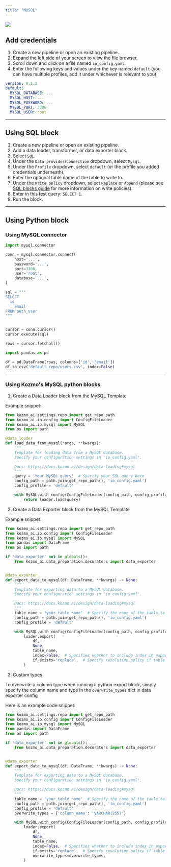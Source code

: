 ```yaml
---
title: "MySQL"
---
```


![](https://user-images.githubusercontent.com/78053898/198753513-4a149790-853a-4dcd-8c93-388f84ef6aeb.png)

## Add credentials

1. Create a new pipeline or open an existing pipeline.
2. Expand the left side of your screen to view the file browser.
3. Scroll down and click on a file named `io_config.yaml`.
4. Enter the following keys and values under the key named `default` (you can
   have multiple profiles, add it under whichever is relevant to you)

```yaml
version: 0.1.1
default:
  MYSQL_DATABASE: ...
  MYSQL_HOST: ...
  MYSQL_PASSWORD: ...
  MYSQL_PORT: 3306
  MYSQL_USER: root
```

---

## Using SQL block

1. Create a new pipeline or open an existing pipeline.
2. Add a data loader, transformer, or data exporter block.
3. Select `SQL`.
4. Under the `Data provider`/`Connection` dropdown, select `Mysql`.
5. Under the `Profile` dropdown, select `default` (or the profile you added
   credentials underneath).
6. Enter the optional table name of the table to write to.
7. Under the `Write policy` dropdown, select `Replace` or `Append` (please see
   [SQL blocks guide](/guides/blocks/sql-blocks) for more information on write policies).
8. Enter in this test query: `SELECT 1`.
9. Run the block.

---

## Using Python block

### Using MySQL connector
```python
import mysql.connector

conn = mysql.connector.connect(
    host='...',
    password='...',
    port=3306,
    user='root',
    database='...',
)

sql = """
SELECT
  id
  , email
FROM auth_user
"""


cursor = conn.cursor()
cursor.execute(sql)

rows = cursor.fetchall()

import pandas as pd

df = pd.DataFrame(rows, columns=['id', 'email'])
df.to_csv('default_repo/users.csv', index=False)
```

---

### Using Kozmo's MySQL python blocks

1. Create a Data Loader block from the MySQL Template

Example snippet:

```python
from kozmo_ai.settings.repo import get_repo_path
from kozmo_ai.io.config import ConfigFileLoader
from kozmo_ai.io.mysql import MySQL
from os import path

@data_loader
def load_data_from_mysql(*args, **kwargs):
    """
    Template for loading data from a MySQL database.
    Specify your configuration settings in 'io_config.yaml'.

    Docs: https://docs.kozmo.ai/design/data-loading#mysql
    """
    query = 'Your MySQL query'  # Specify your SQL query here
    config_path = path.join(get_repo_path(), 'io_config.yaml')
    config_profile = 'default'

    with MySQL.with_config(ConfigFileLoader(config_path, config_profile)) as loader:
        return loader.load(query)

```

2. Create a Data Exporter block from the MySQL Template

Example snippet:

```python
from kozmo_ai.settings.repo import get_repo_path
from kozmo_ai.io.config import ConfigFileLoader
from kozmo_ai.io.mysql import MySQL
from pandas import DataFrame
from os import path

if 'data_exporter' not in globals():
    from kozmo_ai.data_preparation.decorators import data_exporter


@data_exporter
def export_data_to_mysql(df: DataFrame, **kwargs) -> None:
    """
    Template for exporting data to a MySQL database.
    Specify your configuration settings in 'io_config.yaml'.

    Docs: https://docs.kozmo.ai/design/data-loading#mysql
    """
    table_name = 'your_table_name'  # Specify the name of the table to export data to
    config_path = path.join(get_repo_path(), 'io_config.yaml')
    config_profile = 'default'

    with MySQL.with_config(ConfigFileLoader(config_path, config_profile)) as loader:
        loader.export(
            df,
            None,
            table_name,
            index=False,  # Specifies whether to include index in exported table
            if_exists='replace',  # Specify resolution policy if table name already exists
        )

```

3. Custom types

To overwrite a column type when running a python export block, simply specify the column name and type in the `overwrite_types` dict in data exporter config

Here is an example code snippet:

```python
from kozmo_ai.settings.repo import get_repo_path
from kozmo_ai.io.config import ConfigFileLoader
from kozmo_ai.io.mysql import MySQL
from pandas import DataFrame
from os import path

if 'data_exporter' not in globals():
    from kozmo_ai.data_preparation.decorators import data_exporter


@data_exporter
def export_data_to_mysql(df: DataFrame, **kwargs) -> None:
    """
    Template for exporting data to a MySQL database.
    Specify your configuration settings in 'io_config.yaml'.

    Docs: https://docs.kozmo.ai/design/data-loading#mysql
    """
    table_name = 'your_table_name'  # Specify the name of the table to export data to
    config_path = path.join(get_repo_path(), 'io_config.yaml')
    config_profile = 'default'
    overwrite_types = {'column_name': 'VARCHAR(255)'}

    with MySQL.with_config(ConfigFileLoader(config_path, config_profile)) as loader:
        loader.export(
            df,
            None,
            table_name,
            index=False,  # Specifies whether to include index in exported table
            if_exists='replace',  # Specify resolution policy if table name already exists
            overwrite_types=overwrite_types,
        )

```

